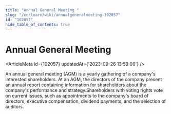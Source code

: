```yaml
---
title: "Annual General Meeting "
slug: "/en/learn/wiki/annualgeneralmeeting-102057"
id: "102057"
hide_table_of_contents: true
---
```



# Annual General Meeting 

<ArticleMeta id={102057} updatedAt={'2023-09-26 13:59:00'} />
<div className='border-solid border-b border-t-0 my-4 border-[var(--ifm-color-gray-300)]' />

An annual general meeting (AGM) is a yearly gathering of a company's interested shareholders. At an AGM, the directors of the company present an annual report containing information for shareholders about the company's performance and strategy.Shareholders with voting rights vote on current issues, such as appointments to the company's board of directors, executive compensation, dividend payments, and the selection of auditors.
